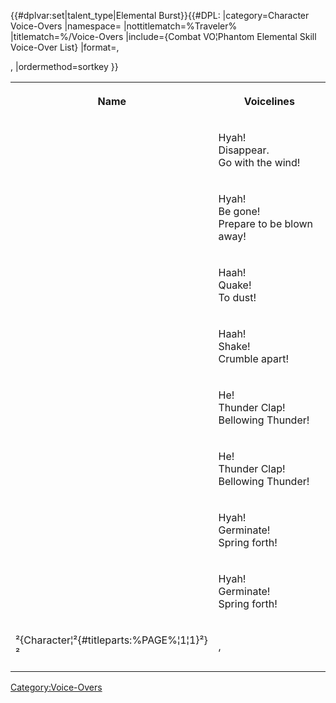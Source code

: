 {{CustomTabs
|tab1=Overview
|tab2=List
|tab3=Voice-Overs
}}
<table class="article-table sortable tdc1"><!--
--><tr><!--
   --><th>Name</th><!--
   --><th>Voicelines</th><!--
--></tr><!--

Anemo
--><tr><!--
   --><td>{{Character|Aether}}<br />{{Anemo}}</td><!--
   --><td>{{A4|VO Aether Elemental Burst Anemo 01.ogg}} Hyah!<br /><!--
       -->{{A4|VO Aether Elemental Burst Anemo 02.ogg}} Disappear.<br /><!--
       -->{{A4|VO Aether Elemental Burst Anemo 03.ogg}} Go with the wind!<!--
   --></td><!--
--></tr><!--
--><tr><!--
   --><td>{{Character|Lumine}}<br />{{Anemo}}</td><!--
   --><td>{{A4|VO Lumine Elemental Burst Anemo 01.ogg}} Hyah!<br /><!--
       -->{{A4|VO Lumine Elemental Burst Anemo 02.ogg}} Be gone!<br /><!--
       -->{{A4|VO Lumine Elemental Burst Anemo 03.ogg}} Prepare to be blown away!<!--
   --></td><!--
--></tr><!--

Geo
--><tr><!--
   --><td>{{Character|Aether}}<br />{{Geo}}</td><!--
   --><td>{{A4|VO Aether Elemental Burst Geo 01.ogg}} Haah!<br /><!--
       -->{{A4|VO Aether Elemental Burst Geo 02.ogg}} Quake!<br /><!--
       -->{{A4|VO Aether Elemental Burst Geo 03.ogg}} To dust!<!--
   --></td><!--
--></tr><!--
--><tr><!--
   --><td>{{Character|Lumine}}<br />{{Geo}}</td><!--
   --><td>{{A4|VO Lumine Elemental Burst Geo 01.ogg}} Haah!<br /><!--
       -->{{A4|VO Lumine Elemental Burst Geo 02.ogg}} Shake!<br /><!--
       -->{{A4|VO Lumine Elemental Burst Geo 03.ogg}} Crumble apart!<!--
   --></td><!--
--></tr><!--

Electro
--><tr><!--
   --><td>{{Character|Aether}}<br />{{Electro}}</td><!--
   --><td>{{A4|VO Aether Elemental Burst Electro 01.ogg}} He!<br /><!--
       -->{{A4|VO Aether Elemental Burst Electro 02.ogg}} Thunder Clap!<br /><!--
       -->{{A4|VO Aether Elemental Burst Electro 03.ogg}} Bellowing Thunder!<!--
   --></td><!--
--></tr><!--
--><tr><!--
   --><td>{{Character|Lumine}}<br />{{Electro}}</td><!--
   --><td>{{A4|VO Lumine Elemental Burst Electro 01.ogg}} He!<br /><!--
       -->{{A4|VO Lumine Elemental Burst Electro 02.ogg}} Thunder Clap!<br /><!--
       -->{{A4|VO Lumine Elemental Burst Electro 03.ogg}} Bellowing Thunder!<!--
   --></td><!--
--></tr><!--

Dendro
--><tr><!--
   --><td>{{Character|Aether}}<br />{{Dendro}}</td><!--
   --><td>{{A4|VO Aether Elemental Burst Dendro 01.ogg}} Hyah!<br /><!--
       -->{{A4|VO Aether Elemental Burst Dendro 02.ogg}} Germinate!<br /><!--
       -->{{A4|VO Aether Elemental Burst Dendro 03.ogg}} Spring forth!<!--
   --></td><!--
--></tr><!--
--><tr><!--
   --><td>{{Character|Lumine}}<br />{{Dendro}}</td><!--
   --><td>{{A4|VO Lumine Elemental Burst Dendro 01.ogg}} Hyah!<br /><!--
       -->{{A4|VO Lumine Elemental Burst Dendro 02.ogg}} Germinate!<br /><!--
       -->{{A4|VO Lumine Elemental Burst Dendro 03.ogg}} Spring forth!<!--
   --></td><!--
--></tr><!--
-->{{#dplvar:set|talent_type|Elemental Burst}}{{#DPL:
|category=Character Voice-Overs
|namespace=
|nottitlematch=%Traveler%
|titlematch=%/Voice-Overs
|include={Combat VO¦Phantom Elemental Skill Voice-Over List}
|format=,<tr><!--
   --><td>²{Character¦²{#titleparts:%PAGE%¦1¦1}²}²</td><!--
   --><td>,</td><!--
--></tr>,
|ordermethod=sortkey
}}
</table>

[[Category:Voice-Overs]]